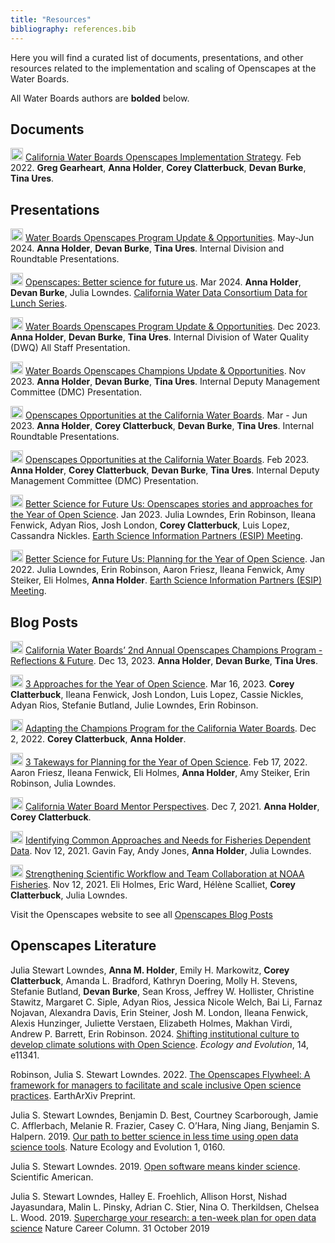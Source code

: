 ```yaml
---
title: "Resources"
bibliography: references.bib
---
```


Here you will find a curated list of documents, presentations, and other resources related to the implementation and scaling of Openscapes at the Water Boards.

All Water Boards authors are **bolded** below.

## Documents

<img src="https://raw.githubusercontent.com/FortAwesome/Font-Awesome/6.x/svgs/regular/file-powerpoint.svg" height="20"/> [California Water Boards Openscapes Implementation Strategy](https://docs.google.com/viewer?url=https://raw.githubusercontent.com/CAWaterBoardDataCenter/swrcb-openscapes/main/SWRCB_Openscapes_Implementation_Strategy_202302.pdf). Feb 2022. **Greg Gearheart**, **Anna Holder**, **Corey Clatterbuck**, **Devan Burke**, **Tina Ures**.

## Presentations

![](https://raw.githubusercontent.com/FortAwesome/Font-Awesome/6.x/svgs/regular/file-powerpoint.svg){height="20"} [Water Boards Openscapes Program Update & Opportunities](https://drive.google.com/file/d/12wGoY7xymKbDvjve1lcNRXkxMx_IyHWD/view?usp=sharing). May-Jun 2024. **Anna Holder**, **Devan Burke**, **Tina Ures**. Internal Division and Roundtable Presentations.

![](https://raw.githubusercontent.com/FortAwesome/Font-Awesome/6.x/svgs/brands/youtube.svg){height="20"} [Openscapes: Better science for future us](https://youtu.be/aWd6ya6693A). Mar 2024. **Anna Holder**, **Devan Burke**, Julia Lowndes. [California Water Data Consortium Data for Lunch Series](https://cawaterdata.org/events/california-water-data-consortium-march-2024-data-for-lunch/).

<img src="https://raw.githubusercontent.com/FortAwesome/Font-Awesome/6.x/svgs/regular/file-powerpoint.svg" height="20"/> [Water Boards Openscapes Program Update & Opportunities](https://drive.google.com/file/d/1lXeUMr0G3nsl722OGAMrpznBahX7gfxZ/view?usp=sharing). Dec 2023. **Anna Holder**, **Devan Burke**, **Tina Ures**. Internal Division of Water Quality (DWQ) All Staff Presentation.

<img src="https://raw.githubusercontent.com/FortAwesome/Font-Awesome/6.x/svgs/regular/file-powerpoint.svg" height="20"/> [Water Boards Openscapes Champions Update & Opportunities](https://drive.google.com/file/d/1uL-GMPDJjkTWREjRRWuj3KK-uZ0Zkwm5/view?usp=sharing). Nov 2023. **Anna Holder**, **Devan Burke**, **Tina Ures**. Internal Deputy Management Committee (DMC) Presentation.

<img src="https://raw.githubusercontent.com/FortAwesome/Font-Awesome/6.x/svgs/regular/file-powerpoint.svg" height="20"/> [Openscapes Opportunities at the California Water Boards](https://drive.google.com/file/d/1TczxxmHrOX5EdrcCswSpMvRmsTNRWmRa/view?usp=share_link). Mar - Jun 2023. **Anna Holder**, **Corey Clatterbuck**, **Devan Burke**, **Tina Ures**. Internal Roundtable Presentations.

<img src="https://raw.githubusercontent.com/FortAwesome/Font-Awesome/6.x/svgs/regular/file-powerpoint.svg" height="20"/> [Openscapes Opportunities at the California Water Boards](https://drive.google.com/file/d/15pRC4ZwN_9jD_07-MLM5rqh8FMipsW1H/view?usp=share_link). Feb 2023. **Anna Holder**, **Corey Clatterbuck**, **Devan Burke**, **Tina Ures**. Internal Deputy Management Committee (DMC) Presentation.

<img src="https://raw.githubusercontent.com/FortAwesome/Font-Awesome/6.x/svgs/brands/youtube.svg" height="20"/> [Better Science for Future Us: Openscapes stories and approaches for the Year of Open Science](https://youtu.be/1IWFIyPzsKY). Jan 2023. Julia Lowndes, Erin Robinson, Ileana Fenwick, Adyan Rios, Josh London, **Corey Clatterbuck**, Luis Lopez, Cassandra Nickles. [Earth Science Information Partners (ESIP) Meeting](https://2023januaryesipmeeting.sched.com/event/1EwXx).

<img src="https://raw.githubusercontent.com/FortAwesome/Font-Awesome/6.x/svgs/brands/youtube.svg" height="20"/> [Better Science for Future Us: Planning for the Year of Open Science](https://youtu.be/hbFAkhNRpJw). Jan 2022. Julia Lowndes, Erin Robinson, Aaron Friesz, Ileana Fenwick, Amy Steiker, Eli Holmes, **Anna Holder**. [Earth Science Information Partners (ESIP) Meeting](https://2022esipjanuarymeeting.sched.com/event/qkp5/better-science-for-future-us-planning-for-the-year-of-open-science).

## Blog Posts

<img src="https://raw.githubusercontent.com/FortAwesome/Font-Awesome/6.x/svgs/solid/blog.svg" height="20"/> [California Water Boards' 2nd Annual Openscapes Champions Program - Reflections & Future](https://openscapes.org/blog/2023-12-13-waterboards/). Dec 13, 2023. **Anna Holder**, **Devan Burke**, **Tina Ures**.

<img src="https://raw.githubusercontent.com/FortAwesome/Font-Awesome/6.x/svgs/solid/blog.svg" height="20"/> [3 Approaches for the Year of Open Science](https://www.openscapes.org/blog/2023/03/16/esip-winter-2023/). Mar 16, 2023. **Corey Clatterbuck**, Ileana Fenwick, Josh London, Luis Lopez, Cassie Nickles, Adyan Rios, Stefanie Butland, Julie Lowndes, Erin Robinson.

<img src="https://raw.githubusercontent.com/FortAwesome/Font-Awesome/6.x/svgs/solid/blog.svg" height="20"/> [Adapting the Champions Program for the California Water Boards](https://www.openscapes.org/blog/2022/12/02/swrcb-2022/). Dec 2, 2022. **Corey Clatterbuck**, **Anna Holder**.

<img src="https://raw.githubusercontent.com/FortAwesome/Font-Awesome/6.x/svgs/solid/blog.svg" height="20"/> [3 Takeways for Planning for the Year of Open Science](https://www.openscapes.org/blog/2022/02/17/esip-winter-2022/). Feb 17, 2022. Aaron Friesz, Ileana Fenwick, Eli Holmes, **Anna Holder**, Amy Steiker, Erin Robinson, Julia Lowndes.

<img src="https://raw.githubusercontent.com/FortAwesome/Font-Awesome/6.x/svgs/solid/blog.svg" height="20"/> [California Water Board Mentor Perspectives](https://www.openscapes.org/blog/2021/12/07/california-waterboards-mentors/). Dec 7, 2021. **Anna Holder**, **Corey Clatterbuck**.

<img src="https://raw.githubusercontent.com/FortAwesome/Font-Awesome/6.x/svgs/solid/blog.svg" height="20"/> [Identifying Common Approaches and Needs for Fisheries Dependent Data](https://www.openscapes.org/blog/2021/11/12/fdd-champions/). Nov 12, 2021. Gavin Fay, Andy Jones, **Anna Holder**, Julia Lowndes.

<img src="https://raw.githubusercontent.com/FortAwesome/Font-Awesome/6.x/svgs/solid/blog.svg" height="20"/> [Strengthening Scientific Workflow and Team Collaboration at NOAA Fisheries](https://www.openscapes.org/blog/2021/11/12/noaa-nmfs-champions/). Nov 12, 2021. Eli Holmes, Eric Ward, Hélène Scalliet, **Corey Clatterbuck**, Julia Lowndes.

Visit the Openscapes website to see all [Openscapes Blog Posts](https://www.openscapes.org/blog/)

## Openscapes Literature

Julia Stewart Lowndes, **Anna M. Holder**, Emily H. Markowitz, **Corey Clatterbuck**, Amanda L. Bradford, Kathryn Doering, Molly H. Stevens, Stefanie Butland, **Devan Burke**, Sean Kross, Jeffrey W. Hollister, Christine Stawitz, Margaret C. Siple, Adyan Rios, Jessica Nicole Welch, Bai Li, Farnaz Nojavan, Alexandra Davis, Erin Steiner, Josh M. London, Ileana Fenwick, Alexis Hunzinger, Juliette Verstaen, Elizabeth Holmes, Makhan Virdi, Andrew P. Barrett, Erin Robinson. 2024. [Shifting institutional culture to develop climate solutions with Open Science](https://doi.org/10.1002/ece3.11341). *Ecology and Evolution*, 14, e11341.

Robinson, Julia S. Stewart Lowndes. 2022. [The Openscapes Flywheel: A framework for managers to facilitate and scale inclusive Open science practices](https://doi.org/10.31223/X5CQ02). EarthArXiv Preprint.

Julia S. Stewart Lowndes, Benjamin D. Best, Courtney Scarborough, Jamie C. Afflerbach, Melanie R. Frazier, Casey C. O'Hara, Ning Jiang, Benjamin S. Halpern. 2019. [Our path to better science in less time using open data science tools](https://nature.com/articles/s41559-017-0160). Nature Ecology and Evolution 1, 0160.

Julia S. Stewart Lowndes. 2019. [Open software means kinder science](https://blogs.scientificamerican.com/observations/open-software-means-kinder-science). Scientific American.

Julia S. Stewart Lowndes, Halley E. Froehlich, Allison Horst, Nishad Jayasundara, Malin L. Pinsky, Adrian C. Stier, Nina O. Therkildsen, Chelsea L. Wood. 2019. [Supercharge your research: a ten-week plan for open data science](https://www.nature.com/articles/d41586-019-03335-4) Nature Career Column. 31 October 2019
